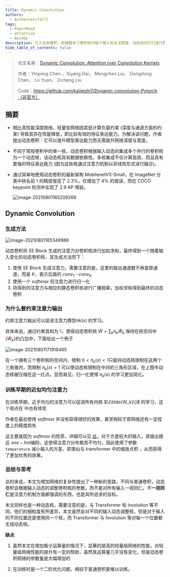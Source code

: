 ```yaml
---
title: Dynamic Convolution
authors:
  - Asthestarsfalll
tags:
  - PaperRead
  - attention
  - BaseOp
description: 引入动态卷积，即根据多个卷积核对每个输入的关注程度，动态地对它们进行聚合。与静态算法(每层只有一个卷积核)相比，该算法显著提高了网络的表示能力，但增加了大量的计算开销，对高效的网络神经网络更加友好。并且可以很容易地集成到现有的CNN架构中
hide_table_of_contents: false
---
```


> 论文名称：[Dynamic Convolution: Attention over Convolution Kernels](https://arxiv.org/pdf/1912.03458.pdf)
>
> 作者：Yinpeng Chen ，Xiyang Dai， Mengchen Liu， Dongdong Chen， Lu Yuan， Zicheng Liu
>
> Code：https://github.com/kaijieshi7/Dynamic-convolution-Pytorch（非官方）

## 摘要

- 相比高性能深度网络，轻量型网络因其低计算负载约束 (深度与通道方面的约束) 导致其存在性能降低，即比较有效的特征表达能力。为解决该问题，作者提出动态卷积：它可以提升模型表达能力而无需提升网络深度与宽度。

- 不同于常规卷积中的单一核，动态卷积根据输入动态的集成多个并行的卷积核为一个动态核，该动态核具有数据依赖性。多核集成不仅计算高效，而且具有更强的特征表达能力 (因为这些核通过注意力机制以非线性形式进行融合)。

- 通过简单地使用动态卷积的最新架构 MobilenetV3-Small，在 ImageNet 分类中排名前 1 的精度提高了 2.3%，仅增加了 4% 的错误，而在 COCO keypoint 检测中实现了 2.9 AP 增益。

  ![image-20210801165209269](/images/2022/03/27/image-20210801165209269.png)

## Dynamic Convolution

### 生成方法

![image-20210801165349986](/images/2022/03/27/image-20210801165349986.png)

动态卷积将 SE Block 生成的注意力对卷积核进行加权求和，最终得到一个随着输入变化的动态卷积核，其生成方法而下：

1. 使用 SE Block 生成注意力，需要注意的是，这里的输出通道数不再是原通道，而是 $K$，表示后面的 $conv_1\cdots conv_K$
2. 使用一个 $softmax$ 将注意力进行归一化​
3. 将得到的注意力与相应的静态卷积核进行广播相乘，加权求和得到最终的动态卷积

### 为什么要约束注意力输出

约束注意力输出可以促进注意力模型πk(x) 的学习。

具体来说，通过约束其和为 1，使得动态卷积核 $\tilde{W}=\sum_k{\pi_k\tilde{W}_k}$ 保持在核空间中 $\{\tilde{W}_k\}$​的凸包中，下面给出一个例子

![image-20210801171918465](/images/2022/03/27/image-20210801171918465.png)

在一个拥有三个卷积核的空间内，限制 $0<\pi_k(x)<1$​​只能将​动态核限制在这两个三角锥内，而限制 $\pi_k(x)=1$ 可以使动态核限制在中间的三角形区域，在上图中动态核被压缩在这一红点。显而易见，归一化使得 $\pi_k(x)$ 的学习更加简化。

### 训练早期的近似均匀注意力

在训练早期，近乎均匀的注意力可以促进所有内核 $\{\tilde{W_k}\}$​​ 的学习，这个观点在  中也有体现

作者在最初使用 $softmax$ 并没有获得很好的效果，甚至相较于原网络还有一定程度上的精度损失

这主要是因为 $softmax$ 的性质，详细可以见 [此](https://asthestarsfalll.icu/2021/06/04/transformer/#%E7%BC%A9%E6%94%BE%E7%82%B9%E7%A7%AF%E6%B3%A8%E6%84%8F%E5%8A%9B)，对于方差较大的输入，其输出接近 $one-hot$​​编码，这使得注意力分布极其不均匀，因此使用了参数 ` temperature` 减小输入的方差，即类似与 transformer 中的缩放点积 ，从而获得了更加优秀的效果。

### 总结与思考

总的来说，本文为增加网络的复杂性提出了一种新的思路，不同与普通卷积，动态卷积会根据输入动态的调整卷积核的参数，而不是对所有输入一视同仁。不**一视同仁**是注意力机制方面都强调的东西，也是其所追求的目标。

本文同样也是一种动态核，需要注意的是，与 Transformer 和 Involution 等不同，他们的细粒度有所差异，本文虽然会对不同的输入动态调整核，但是对于输入的不同位置还是使用同一个核，而 Transformer 与 Involution 等对每一个位置都生成动态核。

**缺点**:

1. 虽然本文在增加极少运算量的情况下，显著的提高的轻量级网络的性能，对轻量级网络性能的提升有一定的帮助，虽然其运算量几乎没有变化，但是动态卷积网络的参数量是大幅增加的

2. 在训练时是一个二阶优化问题，相较于普通卷积更难以训练。
